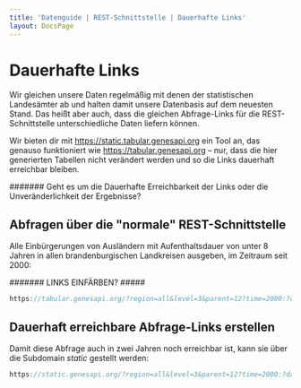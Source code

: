 ```yaml
---
title: 'Datenguide | REST-Schnittstelle | Dauerhafte Links'
layout: DocsPage
---
```


# Dauerhafte Links

Wir gleichen unsere Daten regelmäßig mit denen der statistischen Landesämter ab und halten damit unsere 
Datenbasis auf dem neuesten Stand. Das heißt aber auch, dass die gleichen Abfrage-Links für die 
REST-Schnittstelle unterschiedliche Daten liefern können.

Wir bieten dir mit https://static.tabular.genesapi.org ein Tool an, das genauso funktioniert wie 
https://tabular.genesapi.org – nur, dass die hier generierten Tabellen nicht verändert werden und so die 
Links dauerhaft erreichbar bleiben.

####### Geht es um die Dauerhafte Erreichbarkeit der Links oder die Unveränderlichkeit der Ergebnisse?

## Abfragen über die "normale" REST-Schnittstelle

Alle Einbürgerungen von Ausländern mit Aufenthaltsdauer von unter 8 Jahren in allen brandenburgischen Landkreisen ausgeben, im Zeitraum seit 2000:

####### LINKS EINFÄRBEN? ##### 

```js
https://tabular.genesapi.org/?region=all&level=3&parent=12?time=2000:?data=12511:BEV008(AUFDA1:AUFDA00B08)
```

## Dauerhaft erreichbare Abfrage-Links erstellen

Damit diese Abfrage auch in zwei Jahren noch erreichbar ist, kann sie über die Subdomain _static_ gestellt 
werden:

```js
https://static.genesapi.org/?region=all&level=3&parent=12?time=2000:?data=12511:BEV008(AUFDA1:AUFDA00B08)
```
